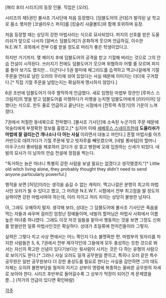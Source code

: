 [해리 포터 시리즈]의 등장 인물. 직업은 [오러].

시리즈의 제5권인 불사조 기사단에 처음 등장했다. [덤블도어의 군대]가 발각된 날 학교로 몸소 행차한 [코넬리우스 퍼지]를 [킹슬리 샤클볼트]와 함께 호위하며 등장.

처음 등장할 때는 상당히 강한 마법사라는 식으로 묘사되었다. 퍼지의 신호를 받은 도울리쉬가 앞으로 나서자 [알버스 덤블도어]가 온화하게 웃으며 언급하길, 이수한 N.E.W.T. 과목에서 전부 O를 받을 정도로 머리가 좋은 학생이었다고.

하지만 거기까지. 몇 페이지 후에 덤블도어의 공격을 받고 기절해 버리는 것으로 그의 안습 전설이 시작된다. 쓰러지기 전에도 덤블도어가 웃으며 위협하자 어쩔 줄 모르며 퍼지를 돌아 보기도 했지만... 더군다나 5권 말미에 해그리드를 습격하고 맥고나걸에게 기절 주문을 연타로 날린 오러의 무리에 섞여 있었다는 사실 때문에 이미지는 더더욱 구겨졌다.[* 직접 기절 주문을 날렸는지는 확실하게 명시하지 않았다.]

6권 초반에 덤블도어가 아주 짤막하게 언급했다. 새로 임명된 마법부 장관인 [루퍼스 스크림저]의 명을 받고 덤블도어를 미행하다가 미행을 눈치챈 덤블도어에게 [리타이어] 당했다는 식으로. 한두 줄로 언급하고 끝난다는 시점에서 [전투력 측정기]의 기운이 느껴졌다.

7권에서 처절한 동네북으로 전락했다. [불사조 기사단]에 소속된 누군가의 주문 때문에 악슬리에게 부정확한 정보를 흘렸고,[* 심지어 이때 [[세베루스 스네이프]]한테 '''도울리쉬가 마법에 잘 걸리는건 개나소나 다 아는 사실''' 이라면서 대놓고 까인다.] 혼혈 마법사를 아즈카반으로 데려가다가 기절 주문에 맞고 빗자루를 빼앗겼으며, [네빌 롱바텀]의 할머니 아우구스타 롱바텀을 체포하러 갔다가 성 뭉고 병원에 오래 입원하는 신세가 되었다. 네빌의 묘사가 이 남자의 안습 전설에 정점을 찍는다.

"독거하는 늙은 마녀니 특별히 강한 사람을 보낼 필요는 없겠다고 생각했겠지."[* Little old witch living alone, they probably thought they didn't need to send anyone particularly powerful.]

행적을 보면 [허당]이라는 생각을 숨길 수 없는 캐릭터. 맥고나걸은 분명히 최고의 마법사만 오러가 될 수 있다고 했고, 그 어려운 N.E.W.T. 시험에서 전부 최고점을 딸 정도의 실력이면 강한 마법사여야 하는데, 이리 치이고 저리 치이는 상당히 불쌍한 남자다.

아, 그래도 오해하지 말자. 생각해 보라, 상대는 그 덤블도어에 불사조 기사단은 죽음을 먹는 자들과 싸우며 걸러진 엄청난 정예들이며, 네빌의 할머님은 마법사 사회에서 이름 높은 마녀중 하나였다. 그래도 이것 저것 일들을 맡아서 행동하는 것을 보면 그정도 신뢰를 받을만한 일류 마법사인것은 확실하다. 상대가 초일류에 먼치킨들이라 그렇지.

실력은 그렇다 치고 사상 면에서는 어느 쪽인지 다소 불명확한 편. 마법부의 윗자리를 차지한 사람들은 5, 6, 7권에서 전부 제각각인데 그들에게 모두 충성하는 듯한 것으로 봐서는 자신의 확고한 신념이 있다기보다는 윗사람이 시키는 것은 다 하는 유형의 사람으로 보이기도 한다.[* 그러나 사실 오러도 일개 공무원일 뿐이고, 특히나 오러 같은 특수 공무원은 일반 공무원보다 더 강한 충성도를 필요로 한다는 사실을 감안하면 그의 태도 자체는 오히려 불편부당을 철저히 지키고 상부의 명령에 복종하는 올바른 공무원의 자세로 보아야 한다. 시리즈 후반부로 들어갈수록 그 상부가 막장이 되어간 게 문제였을 뿐...] (작가의 언급이 있다면 확인바람)

[[각주]]

